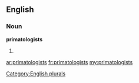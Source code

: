 ==English==

===Noun===
'''primatologists'''

# {{plural of|[[primatologist]]}}

[[Category:English plurals]]

[[ar:primatologists]]
[[fr:primatologists]]
[[my:primatologists]]